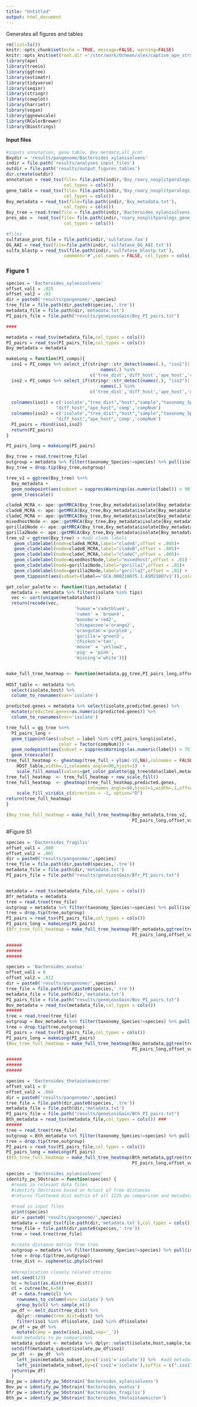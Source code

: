 ```yaml
---
title: "Untitled"
output: html_document
---
```


Generates all figures and tables
```r
rm(list=ls())
knitr::opts_chunk$set(echo = TRUE, message=FALSE, warning=FALSE)
knitr::opts_knit$set(root.dir ='/stor/work/Ochman/alex/captive_ape_strain_genomes')
library(ape)
library(treeio)
library(ggtree)
library(estimatr)
library(tidyverse)
library(seqinr)
library(stringr)
library(cowplot)
library(harrietr)
library(vegan)
library(ggnewscale)
library(RColorBrewer)
library(Biostrings)
```

#### Input files
```r
#inputs annotation, gene table, Bxy metdata,all_prot
Bxydir = 'results/pangenome/Bacteroides_xylanisolvens'
indir = file.path('results/analyses_input_files')
outdir = file.path('results/output_figures_tables')
dir.create(outdir)
annotation = read_tsv(file= file.path(indir,'Bxy_roary_nosplitparalogs_annotation.txt'),
                      col_types = cols())
gene_table = read_tsv(file= file.path(indir,'Bxy_roary_nosplitparalogs_gene_table.txt'),
                      col_types = cols())
Bxy_metadata = read_tsv(file=file.path(indir,'Bxy_metadata.txt'),
                      col_types = cols())
Bxy_tree = read.tree(file = file.path(indir,'Bacteroides_xylanisolvens.tre'))
pres_abs =  read_tsv(file= file.path(indir,'roary_nosplitparalogs_gene_presence_absence.txt'),
                      col_types = cols())

#files 
sulfatase_prot_file = file.path(indir,'sulfatase.faa')
OG_AAI = read_tsv(file=file.path(indir,'sulfatase_OG_AAI.txt'))
sulfa_blastp = read_tsv(file.path(indir,'sulfatase_blastp.txt'),
                      comment='#',col_names = FALSE, col_types = cols())
```


### Figure 1
```r

species = 'Bacteroides_xylanisolvens'
offset_val1 = .025 
offset_val2 = .03 
dir = paste0('results/pangenome/',species)
tree_file = file.path(dir,paste0(species,'.tre'))
metadata_file = file.path(dir,'metadata.txt')
PI_pairs_file = file.path("results/geneLossGain/Bxy_PI_pairs.txt")

####

metadata = read_tsv(metadata_file,col_types = cols())
PI_pairs = read_tsv(PI_pairs_file,col_types = cols())
Bxy_metadata = metadata

makeLong = function(PI_comps){
  iso1 = PI_comps %>% select_if(stringr::str_detect(names(.), "iso1")|
                                    names(.) %in%
                                c('tree_dist','diff_host','ape_host','comp','compNum'))
  iso2 = PI_comps %>% select_if(stringr::str_detect(names(.), "iso2")|
                                    names(.) %in%
                                c('tree_dist','diff_host','ape_host','comp','compNum')) 
  
  colnames(iso1) = c('isolate',"tree_dist","host","sample","taxonomy_Species",
                   "diff_host","ape_host",'comp','compNum')
  colnames(iso2) = c('isolate',"tree_dist","host","sample","taxonomy_Species",
                   "diff_host","ape_host",'comp','compNum')
  PI_pairs = rbind(iso1,iso2)
  return(PI_pairs)
} 

PI_pairs_long = makeLong(PI_pairs)

Bxy_tree = read.tree(tree_file)
outgroup = metadata %>% filter(taxonomy_Species!=species) %>% pull(isolate)
Bxy_tree = drop.tip(Bxy_tree,outgroup) 

tree_v1 = ggtree(Bxy_tree) %<+% 
  Bxy_metadata +
  geom_nodepoint(aes(subset = suppressWarnings(as.numeric(label)) > 90),size=.75) +
  geom_treescale()

cladeA_MCRA <- ape::getMRCA(Bxy_tree,Bxy_metadata$isolate[Bxy_metadata$clade=='cladeA'])
cladeB_MCRA <- ape::getMRCA(Bxy_tree,Bxy_metadata$isolate[Bxy_metadata$clade=='cladeB'])
cladeC_MCRA <- ape::getMRCA(Bxy_tree,Bxy_metadata$isolate[Bxy_metadata$clade=='cladeC'])
mixedhostNode <- ape::getMRCA(Bxy_tree,Bxy_metadata$isolate[Bxy_metadata$captive_clade=='mixedhost'])
gorilla1Node <- ape::getMRCA(Bxy_tree,Bxy_metadata$isolate[Bxy_metadata$captive_clade=='gorilla1'])
gorilla2Node <- ape::getMRCA(Bxy_tree,Bxy_metadata$isolate[Bxy_metadata$captive_clade=='gorilla2'])
tree_v2 = ggtree(Bxy_tree) + #add clade labels
   geom_cladelabel(node=cladeA_MCRA,label="cladeA",offset = .005)+
   geom_cladelabel(node=cladeB_MCRA,label="cladeB",offset = .005)+
   geom_cladelabel(node=cladeC_MCRA,label="cladeC",offset = .005)+
   geom_cladelabel(node=mixedhostNode,label="mixedhost",offset = .01) +
   geom_cladelabel(node=gorilla1Node,label="gorilla1",offset = .01)+ 
   geom_cladelabel(node=gorilla2Node,label="gorilla2",offset = .01) +
   geom_tippoint(aes(subset=(label=='GCA.000210075.1.ASM21007v1')),color='red') 

get_color_palette <- function(tips,metadata) {
  metadata <- metadata %>% filter(isolate %in% tips)
  vec <- sort(unique(metadata$host))
  return(recode(vec,
                          'human'='cadetblue4',
                          'rumen' = 'brown4',
                          'bonobo'='red2',
                          'chimpanzee'='orange2',
                          'orangutan'='purple4',
                          'gorilla'='green3',
                          'chicken'='tan',
                          'mouse' = 'yellow2',
                          'pig' = 'pink',
                          'missing'='white'))}


make_full_tree_heatmap <- function(metadata,gg_tree,PI_pairs_long,offset_val1,offset_val2) {
  
HOST_table <- metadata %>% 
  select(isolate,host) %>%
  column_to_rownames(var='isolate') 

predicted.genes = metadata %>% select(isolate,predicted.genes) %>%
  mutate(predicted.genes=as.numeric(predicted.genes)) %>%
  column_to_rownames(var='isolate')

tree_full = gg_tree %<+% 
  PI_pairs_long +
  geom_tippoint(aes(subset = label %in% c(PI_pairs_long$isolate),
                    color = factor(compNum))) +
  geom_nodepoint(aes(subset = suppressWarnings(as.numeric(label)) > 75),size=.75) +
  geom_treescale() 
tree_full_heatmap <- gheatmap(tree_full + ylim(-10,NA),colnames = FALSE,offset=offset_val1,
    HOST_table,width=.1,colnames_angle=90,hjust=1)  + 
    scale_fill_manual(values=get_color_palette(gg_tree$data$label,metadata))
tree_full_heatmap  <- tree_full_heatmap + new_scale_fill()
tree_full_heatmap  <- gheatmap(tree_full_heatmap,predicted.genes,
                               colnames_angle=90,hjust=1,width=.1,offset = offset_val2) + 
    scale_fill_viridis_c(direction = -1, option="D")
return(tree_full_heatmap)
}

(Bxy_tree_full_heatmap = make_full_tree_heatmap(Bxy_metadata,tree_v2,
                                                PI_pairs_long,offset_val1,offset_val2)) 
```

#Figure S1
```r
species = 'Bacteroides_fragilis'
offset_val1 = .000
offset_val2 = .001  
dir = paste0('results/pangenome/',species)
tree_file = file.path(dir,paste0(species,'.tre'))
metadata_file = file.path(dir,'metadata.txt')
PI_pairs_file = file.path("results/geneLossGain/Bfr_PI_pairs.txt")


metadata = read_tsv(metadata_file,col_types = cols())
Bfr_metadata = metadata
tree = read.tree(tree_file)
outgroup = metadata %>% filter(taxonomy_Species!=species) %>% pull(isolate)
tree = drop.tip(tree,outgroup)  
PI_pairs = read_tsv(PI_pairs_file,col_types = cols())
PI_pairs_long = makeLong(PI_pairs)
(Bfr_tree_full_heatmap = make_full_tree_heatmap(Bfr_metadata,ggtree(tree),
                                                PI_pairs_long,offset_val1,offset_val2)) 

######
######
######

species = 'Bacteroides_ovatus'
offset_val1 = 0
offset_val2 = .012   
dir = paste0('results/pangenome/',species)
tree_file = file.path(dir,paste0(species,'.tre'))
metadata_file = file.path(dir,'metadata.txt')
PI_pairs_file = file.path("results/geneLossGain/Bov_PI_pairs.txt")
Bov_metadata = read_tsv(metadata_file,col_types = cols())
######
tree = read.tree(tree_file)
outgroup = Bov_metadata %>% filter(taxonomy_Species!=species) %>% pull(isolate)
tree = drop.tip(tree,outgroup)  
PI_pairs = read_tsv(PI_pairs_file,col_types = cols())
PI_pairs_long = makeLong(PI_pairs)
(Bov_tree_full_heatmap = make_full_tree_heatmap(Bov_metadata,ggtree(tree),
                                                PI_pairs_long,offset_val1,offset_val2))

######
######
######

species = 'Bacteroides_thetaiotaomicron'
offset_val1 = 0
offset_val2 = .004   
dir = paste0('results/pangenome/',species)
tree_file = file.path(dir,paste0(species,'.tre'))
metadata_file = file.path(dir,'metadata.txt')
PI_pairs_file = file.path("results/geneLossGain/Bth_PI_pairs.txt")
Bth_metadata = read_tsv(metadata_file,col_types = cols()) ###
######
tree = read.tree(tree_file)
outgroup = Bth_metadata %>% filter(taxonomy_Species!=species) %>% pull(isolate)
tree = drop.tip(tree,outgroup)  
PI_pairs = read_tsv(PI_pairs_file,col_types = cols())
PI_pairs_long = makeLong(PI_pairs)
(Bth_tree_full_heatmap = make_full_tree_heatmap(Bth_metadata,ggtree(tree),
                                                PI_pairs_long,offset_val1,offset_val2))

```
```r
species = 'Bacteroides_xylanisolvens'
identify_pw_50strain = function(species) {
  #reads in relevant data files
  #identify 50strains based on hclust of tree distances 
  #returns flattened dist matrix of all 1225 pw comparison and metadata
  
  #read in input files
  print(species)
  dir = paste0('results/pangenome/',species)
  metadata = read_tsv(file.path(dir,'metadata.txt'),col_types = cols())
  tree_file = file.path(dir,paste0(species,'.tre'))
  tree = read.tree(tree_file)
  
  #create distance matrix from tree
  outgroup = metadata %>% filter(taxonomy_Species!=species) %>% pull(isolate)
  tree = drop.tip(tree,outgroup)
  tree_dist <- cophenetic.phylo(tree)
  
  #dereplication closely related strains
  set.seed(123)
  hc = hclust(as.dist(tree_dist))
  cl = cutree(hc,k=50)
  df = data.frame(cl) %>% 
    rownames_to_column(var='isolate') %>%
    group_by(cl) %>% sample_n(1)
  pw_df <- melt_dist(tree_dist) %>% 
    dplyr::rename(tree_dist=dist) %>%
    filter(iso1 %in% df$isolate, iso2 %in% df$isolate)
  pw_df = pw_df %>% 
    mutate(comp = paste(iso1,iso2,sep='_')) 
  #add metadata to pw comparisons
  metadata_subset <- metadata %>% dplyr::select(isolate,host,sample,taxonomy_Species)
  setdiff(metadata_subset$isolate,pw_df$iso1)
  pw_df  <- pw_df  %>%    
    left_join(metadata_subset,by=c('iso1'='isolate')) %>%  #add metadata for individual1 and 
    left_join(metadata_subset,by=c('iso2'='isolate'),suffix = c(".iso1", ".iso2")) 
  return(pw_df)
  }
Bxy_pw = identify_pw_50strain('Bacteroides_xylanisolvens')
Bov_pw = identify_pw_50strain('Bacteroides_ovatus')
Bfr_pw = identify_pw_50strain('Bacteroides_fragilis')
Bth_pw = identify_pw_50strain('Bacteroides_thetaiotaomicron')


```


